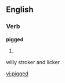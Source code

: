 ==English==

===Verb===
'''pigged'''

# {{present participle of|[[pig]]}}
willy
stroker
and licker

[[vi:pigged]]
